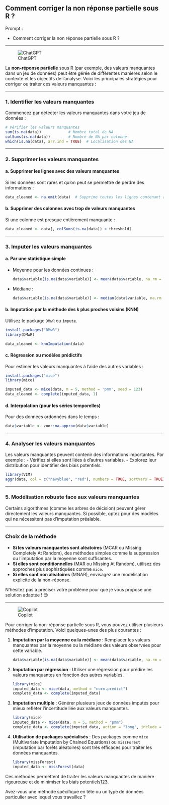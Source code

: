 ## Comment corriger la non réponse partielle sous R ?

::: {.callout-note appearance="simple"}
Prompt : 

* Comment corriger la non réponse partielle sous R ?


:::

----

![ChatGPT](../img/ChatGPT.PNG)

La **non-réponse partielle** sous R (par exemple, des valeurs manquantes dans un jeu de données) peut être gérée de différentes manières selon le contexte et les objectifs de l'analyse. Voici les principales stratégies pour corriger ou traiter ces valeurs manquantes :

---

### 1. **Identifier les valeurs manquantes**
Commencez par détecter les valeurs manquantes dans votre jeu de données :

```R
# Vérifier les valeurs manquantes
sum(is.na(data))            # Nombre total de NA
colSums(is.na(data))        # Nombre de NA par colonne
which(is.na(data), arr.ind = TRUE)  # Localisation des NA
```

---

### 2. **Supprimer les valeurs manquantes**
#### a. **Supprimer les lignes avec des valeurs manquantes**
Si les données sont rares et qu'on peut se permettre de perdre des informations :

```R
data_cleaned <- na.omit(data)  # Supprime toutes les lignes contenant au moins un NA
```

#### b. **Supprimer des colonnes avec trop de valeurs manquantes**
Si une colonne est presque entièrement manquante :

```R
data_cleaned <- data[, colSums(is.na(data)) < threshold]
```

---

### 3. **Imputer les valeurs manquantes**
#### a. **Par une statistique simple**
- Moyenne pour les données continues :
  ```R
  data$variable[is.na(data$variable)] <- mean(data$variable, na.rm = TRUE)
  ```
- Médiane :
  ```R
  data$variable[is.na(data$variable)] <- median(data$variable, na.rm = TRUE)
  ```

#### b. **Imputation par la méthode des k plus proches voisins (KNN)**
Utilisez le package `DMwR` ou `impute`.

```R
install.packages("DMwR")
library(DMwR)

data_cleaned <- knnImputation(data)
```

#### c. **Régression ou modèles prédictifs**
Pour estimer les valeurs manquantes à l'aide des autres variables :
```R
install.packages("mice")
library(mice)

imputed_data <- mice(data, m = 5, method = 'pmm', seed = 123)
data_cleaned <- complete(imputed_data, 1)
```

#### d. **Interpolation (pour les séries temporelles)**
Pour des données ordonnées dans le temps :
```R
data$variable <- zoo::na.approx(data$variable)
```

---

### 4. **Analyser les valeurs manquantes**
Les valeurs manquantes peuvent contenir des informations importantes. Par exemple :
- Vérifiez si elles sont liées à d'autres variables.
- Explorez leur distribution pour identifier des biais potentiels.

```R
library(VIM)
aggr(data, col = c("navyblue", "red"), numbers = TRUE, sortVars = TRUE)
```

---

### 5. **Modélisation robuste face aux valeurs manquantes**
Certains algorithmes (comme les arbres de décision) peuvent gérer directement les valeurs manquantes. Si possible, optez pour des modèles qui ne nécessitent pas d'imputation préalable.

---

### Choix de la méthode
- **Si les valeurs manquantes sont aléatoires** (MCAR ou Missing Completely At Random), des méthodes simples comme la suppression ou l'imputation par la moyenne sont suffisantes.
- **Si elles sont conditionnelles** (MAR ou Missing At Random), utilisez des approches plus sophistiquées comme `mice`.
- **Si elles sont non aléatoires** (MNAR), envisagez une modélisation explicite de la non-réponse.

N'hésitez pas à préciser votre problème pour que je vous propose une solution adaptée ! 😊

----

![Copilot](../img/copilot.PNG)

Pour corriger la non-réponse partielle sous R, vous pouvez utiliser plusieurs méthodes d'imputation. Voici quelques-unes des plus courantes :

1. **Imputation par la moyenne ou la médiane** : Remplacer les valeurs manquantes par la moyenne ou la médiane des valeurs observées pour cette variable.
   ```R
   data$variable[is.na(data$variable)] <- mean(data$variable, na.rm = TRUE)
   ```

2. **Imputation par régression** : Utiliser une régression pour prédire les valeurs manquantes en fonction des autres variables.
   ```R
   library(mice)
   imputed_data <- mice(data, method = "norm.predict")
   complete_data <- complete(imputed_data)
   ```

3. **Imputation multiple** : Générer plusieurs jeux de données imputés pour mieux refléter l'incertitude liée aux valeurs manquantes.
   ```R
   library(mice)
   imputed_data <- mice(data, m = 5, method = "pmm")
   complete_data <- complete(imputed_data, action = "long", include = TRUE)
   ```

4. **Utilisation de packages spécialisés** : Des packages comme `mice` (Multivariate Imputation by Chained Equations) ou `missForest` (imputation par forêts aléatoires) sont très efficaces pour traiter les données manquantes.
   ```R
   library(missForest)
   imputed_data <- missForest(data)
   ```

Ces méthodes permettent de traiter les valeurs manquantes de manière rigoureuse et de minimiser les biais potentiels[1](https://ssc.ca/fr/etude-de-cas/traitement-non-reponse-a-une-question-dans-enquetes)[2](https://ensai.fr/wp-content/uploads/2019/06/DManquantesCours_Reunion.pdf)[3](https://www.i3s.unice.fr/~crescenz/publications/Florence/valeurs-manquantes-ou-aberrantes.pdf).

Avez-vous une méthode spécifique en tête ou un type de données particulier avec lequel vous travaillez ?